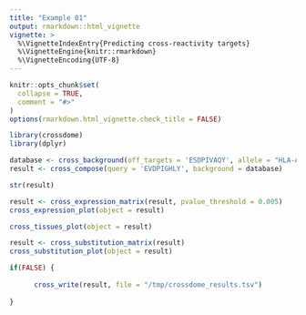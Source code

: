 ```yaml
---
title: "Example 01"
output: rmarkdown::html_vignette
vignette: >
  %\VignetteIndexEntry{Predicting cross-reactivity targets}
  %\VignetteEngine{knitr::rmarkdown}
  %\VignetteEncoding{UTF-8}
---
```


```r

knitr::opts_chunk$set(
  collapse = TRUE,
  comment = "#>"
)
options(rmarkdown.html_vignette.check_title = FALSE)
```

```r

library(crossdome)
library(dplyr)

database <- cross_background(off_targets = 'ESDPIVAQY', allele = "HLA-A*01:01")
result <- cross_compose(query = 'EVDPIGHLY', background = database)

```

```r

str(result)

```

```r

result <- cross_expression_matrix(result, pvalue_threshold = 0.005)
cross_expression_plot(object = result)

```

```r

cross_tissues_plot(object = result)


```

```r

result <- cross_substitution_matrix(result)
cross_substitution_plot(object = result)

```

```r

if(FALSE) {
  
      cross_write(result, file = "/tmp/crossdome_results.tsv")
  
}

```
